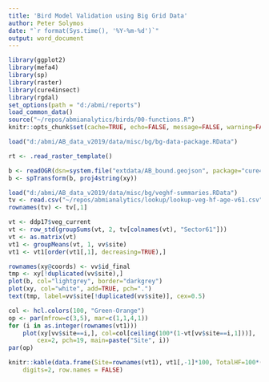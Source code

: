 ```yaml
---
title: 'Bird Model Validation using Big Grid Data'
author: Peter Solymos
date: "`r format(Sys.time(), '%Y-%m-%d')`"
output: word_document
---
```


```r
library(ggplot2)
library(mefa4)
library(sp)
library(raster)
library(cure4insect)
library(rgdal)
set_options(path = "d:/abmi/reports")
load_common_data()
source("~/repos/abmianalytics/birds/00-functions.R")
knitr::opts_chunk$set(cache=TRUE, echo=FALSE, message=FALSE, warning=FALSE, fig.pos="H", fig.align="center")

load("d:/abmi/AB_data_v2019/data/misc/bg/bg-data-package.RData")

rt <- .read_raster_template()

b <- readOGR(dsn=system.file("extdata/AB_bound.geojson", package="cure4insect"))
b <- spTransform(b, proj4string(xy))

load("d:/abmi/AB_data_v2019/data/misc/bg/veghf-summaries.RData")
tv <- read.csv("~/repos/abmianalytics/lookup/lookup-veg-hf-age-v61.csv")
rownames(tv) <- tv[,1]

vt <- ddp17$veg_current
vt <- row_std(groupSums(vt, 2, tv[colnames(vt), "Sector61"]))
vt <- as.matrix(vt)
vt1 <- groupMeans(vt, 1, vv$site)
vt1 <- vt1[order(vt1[,1], decreasing=TRUE),]
```

```r
rownames(xy@coords) <- vv$id_final
tmp <- xy[!duplicated(vv$site),]
plot(b, col="lightgrey", border="darkgrey")
plot(xy, col="white", add=TRUE, pch=".")
text(tmp, label=vv$site[!duplicated(vv$site)], cex=0.5)
```

```r
col <- hcl.colors(100, "Green-Orange")
op <- par(mfrow=c(3,5), mar=c(1,1,4,1))
for (i in as.integer(rownames(vt1)))
    plot(xy[vv$site==i,], col=col[ceiling(100*(1-vt[vv$site==i,1]))], 
        cex=2, pch=19, main=paste("Site", i))
par(op)
```

```r
knitr::kable(data.frame(Site=rownames(vt1), vt1[,-1]*100, TotalHF=100*(1-vt1[,1])), 
    digits=2, row.names = FALSE)
```



